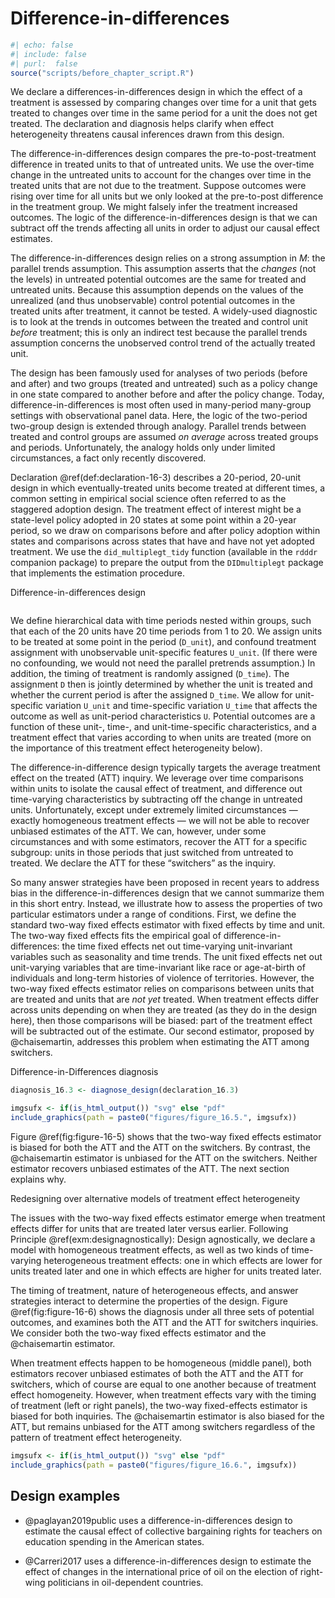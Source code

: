 # Difference-in-differences  {.unnumbered}


```r
#| echo: false
#| include: false
#| purl:  false
source("scripts/before_chapter_script.R")
```

:::: {.ddbox}
We declare a differences-in-differences design in which the effect of a treatment is assessed by comparing changes over time for a unit that gets treated to changes over time in the same period for a unit the does not get treated. The declaration and diagnosis helps clarify when effect heterogeneity threatens causal inferences drawn from this design.
::::

The difference-in-differences design compares the pre-to-post-treatment difference in treated units to that of untreated units. We use the over-time change in the untreated units to account for the changes over time in the treated units that are not due to the treatment. Suppose outcomes were rising over time for all units but we only looked at the pre-to-post difference in the treatment group. We might falsely infer the treatment increased outcomes. The logic of the difference-in-differences design is that we can subtract off the trends affecting all units in order to adjust our causal effect estimates.

The difference-in-differences design relies on a strong assumption in $M$: the parallel trends assumption. This assumption asserts that the *changes* (not the levels) in untreated potential outcomes are the same for treated and untreated units. Because this assumption depends on the values of the unrealized (and thus unobservable) control potential outcomes in the treated units after treatment, it cannot be tested. A widely-used diagnostic is to look at the trends in outcomes between the treated and control unit *before* treatment; this is only an indirect test because the parallel trends assumption concerns the unobserved control trend of the actually treated unit.

The design has been famously used for analyses of two periods (before and after) and two groups (treated and untreated) such as a policy change in one state compared to another before and after the policy change. Today, difference-in-differences is most often used in many-period many-group settings with observational panel data. Here, the logic of the two-period two-group design is extended through analogy. Parallel trends between treated and control groups are assumed *on average* across treated groups and periods. Unfortunately, the analogy holds only under limited circumstances, a fact only recently discovered. 

Declaration \@ref(def:declaration-16-3) describes a 20-period, 20-unit design in which eventually-treated units become treated at different times, a common setting in empirical social science often referred to as the staggered adoption design. The treatment effect of interest might be a state-level policy adopted in 20 states at some point within a 20-year period, so we draw on comparisons before and after policy adoption within states and comparisons across states that have and have not yet adopted treatment. We use the `did_multiplegt_tidy` function (available in the `rdddr` companion package) to prepare the output from the `DIDmultiplegt` package that implements the estimation procedure.

:::{.definition #declaration-16-3}

Difference-in-differences design 

```r
```

:::

We define hierarchical data with time periods nested within groups, such that each of the 20 units have 20 time periods from 1 to 20. We assign units to be treated at some point in the period (`D_unit`), and confound treatment assignment with unobservable unit-specific features `U_unit`. (If there were no confounding, we would not need the parallel pretrends assumption.) In addition, the timing of treatment is randomly assigned (`D_time`). The assignment `D` then is jointly determined by whether the unit is treated and whether the current period is after the assigned `D_time`. We allow for unit-specific variation `U_unit` and time-specific variation `U_time` that affects the outcome as well as unit-period characteristics `U`. Potential outcomes are a function of these unit-, time-, and unit-time-specific characteristics, and a treatment effect that varies according to when units are treated (more on the importance of this treatment effect heterogeneity below). 

The difference-in-difference design typically targets the average treatment effect on the treated (ATT) inquiry. We leverage over time comparisons within units to isolate the causal effect of treatment, and difference out time-varying characteristics by subtracting off the change in untreated units. Unfortunately, except under extremely limited circumstances --- exactly homogeneous treatment effects --- we will not be able to recover unbiased estimates of the ATT. We can, however, under some circumstances and with some estimators, recover the ATT for a specific subgroup: units in those periods that just switched from untreated to treated. We declare the ATT for these "switchers" as the inquiry.

So many answer strategies have been proposed in recent years to address bias in the difference-in-differences design that we cannot summarize them in this short entry. Instead, we illustrate how to assess the properties of two particular estimators under a range of conditions. First, we define the standard two-way fixed effects estimator with fixed effects by time and unit. The two-way fixed effects fits the empirical goal of difference-in-differences: the time fixed effects net out time-varying unit-invariant variables such as seasonality and time trends. The unit fixed effects net out unit-varying variables that are time-invariant like race or age-at-birth of individuals and long-term histories of violence of territories. However, the two-way fixed effects estimator relies on comparisons between units that are treated and units that are *not yet* treated. When treatment effects differ across units depending on when they are treated (as they do in the design here), then those comparisons will be biased: part of the treatment effect will be subtracted out of the estimate. Our second estimator, proposed by @chaisemartin, addresses this problem when estimating the ATT among switchers.

:::{.lemma #diagnosis-16-3}

Difference-in-Differences diagnosis 

```r
diagnosis_16.3 <- diagnose_design(declaration_16.3)
```

```r
imgsufx <- if(is_html_output()) "svg" else "pdf"
include_graphics(path = paste0("figures/figure_16.5.", imgsufx))
```

Figure \@ref(fig:figure-16-5) shows that the two-way fixed effects estimator is biased for both the ATT and the ATT on the switchers. By contrast, the @chaisemartin estimator is unbiased for the ATT on the switchers. Neither estimator recovers unbiased estimates of the ATT. The next section explains why.

:::

:::{.lemma #diagnosis-16-4}

Redesigning over alternative models of treatment effect heterogeneity

The issues with the two-way fixed effects estimator emerge when treatment effects differ for units that are treated later versus earlier. Following Principle \@ref(exm:designagnostically): Design agnostically, we declare a model with homogeneous treatment effects, as well as two kinds of time-varying heterogeneous treatment effects: one in which effects are lower for units treated later and one in which effects are higher for units treated later. 

The timing of treatment, nature of heterogeneous effects, and answer strategies interact to determine the properties of the design. Figure \@ref(fig:figure-16-6) shows the diagnosis under all three sets of potential outcomes, and examines both the ATT and the ATT for switchers inquiries. We consider both the two-way fixed effects estimator and the @chaisemartin estimator. 

When treatment effects happen to be homogeneous (middle panel), both estimators recover unbiased estimates of both the ATT and the ATT for switchers, which of course are equal to one another because of treatment effect homogeneity. However, when treatment effects vary with the timing of treatment (left or right panels), the two-way fixed-effects estimator is biased for both inquiries. The @chaisemartin estimator is also biased for the ATT, but remains unbiased for the ATT among switchers regardless of the pattern of treatment effect heterogeneity.

```r
imgsufx <- if(is_html_output()) "svg" else "pdf"
include_graphics(path = paste0("figures/figure_16.6.", imgsufx))
```

:::

## Design examples

- @paglayan2019public uses a difference-in-differences design to estimate the causal effect of collective bargaining rights for teachers on education spending in the American states. 

- @Carreri2017 uses a difference-in-differences design to estimate the effect of changes in the international price of oil on the election of right-wing politicians in oil-dependent countries.

